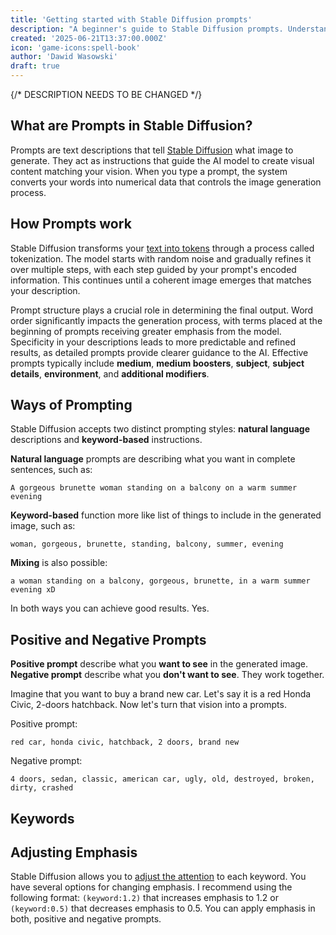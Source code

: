 ```yaml
---
title: 'Getting started with Stable Diffusion prompts'
description: "A beginner's guide to Stable Diffusion prompts. Understand prompt structure, tokenization, and attention weighting to generate the images you imagine."
created: '2025-06-21T13:37:00.000Z'
icon: 'game-icons:spell-book'
author: 'Dawid Wasowski'
draft: true
---
```


{/* DESCRIPTION NEEDS TO BE CHANGED */}

## What are Prompts in Stable Diffusion?

Prompts are text descriptions that tell [Stable Diffusion](https://en.wikipedia.org/wiki/Stable_Diffusion) what image to generate. 
They act as instructions that guide the AI model to create visual content matching your vision. 
When you type a prompt, the system converts your words into numerical data that controls the image generation process.

## How Prompts work

Stable Diffusion transforms your [text into tokens](https://sd-tokenizer.rocker.boo/) through a process called tokenization. 
The model starts with random noise and gradually refines it over multiple steps, with each step guided by your prompt's encoded information. 
This continues until a coherent image emerges that matches your description.

Prompt structure plays a crucial role in determining the final output. 
Word order significantly impacts the generation process, with terms placed at the beginning of prompts receiving greater emphasis from the model. 
Specificity in your descriptions leads to more predictable and refined results, as detailed prompts provide clearer guidance to the AI. 
Effective prompts typically include **medium**, **medium boosters**, **subject**, **subject details**, **environment**, and **additional modifiers**. 

## Ways of Prompting

Stable Diffusion accepts two distinct prompting styles: **natural language** descriptions and **keyword-based** instructions. 

**Natural language** prompts are describing what you want in complete sentences, such as:

```
A gorgeous brunette woman standing on a balcony on a warm summer evening
```

**Keyword-based** function more like list of things to include in the generated image, such as:

```
woman, gorgeous, brunette, standing, balcony, summer, evening
```

**Mixing** is also possible:

```
a woman standing on a balcony, gorgeous, brunette, in a warm summer evening xD
```

In both ways you can achieve good results. Yes.

## Positive and Negative Prompts

**Positive prompt** describe what you **want to see** in the generated image. 
**Negative prompt** describe what you **don't want to see**. 
They work together. 

Imagine that you want to buy a brand new car. Let's say it is a red Honda Civic, 2-doors hatchback. Now let's turn that vision into a prompts.

Positive prompt:

```
red car, honda civic, hatchback, 2 doors, brand new
```

Negative prompt:
```
4 doors, sedan, classic, american car, ugly, old, destroyed, broken, dirty, crashed
```

## Keywords



## Adjusting Emphasis

Stable Diffusion allows you to [adjust the attention](https://github.com/AUTOMATIC1111/stable-diffusion-webui/wiki/features#attentionemphasis) to each keyword. 
You have several options for changing emphasis. 
I recommend using the following format: `(keyword:1.2)` that increases emphasis to 1.2 or `(keyword:0.5)` that decreases emphasis to 0.5.
You can apply emphasis in both, positive and negative prompts.
